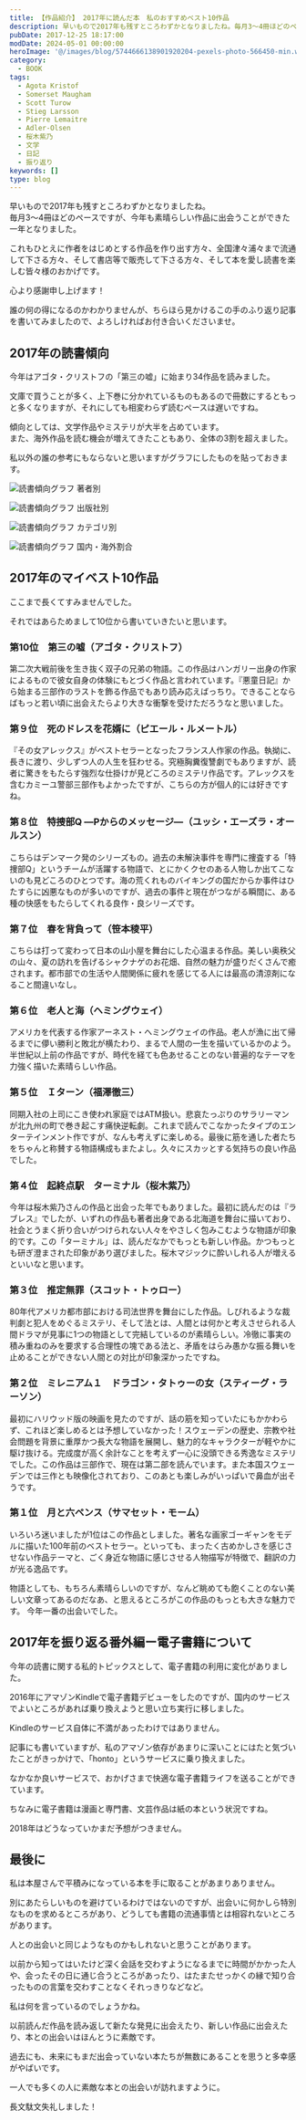 ```yaml
---
title: 【作品紹介】 2017年に読んだ本　私のおすすめベスト10作品
description: 早いもので2017年も残すところわずかとなりましたね。毎月3～4冊ほどのペースですが、今年も素晴らしい作品に出会うことができた一年となりました。これもひとえに作者をはじめとする作品を作り出す方々、全国津々浦々まで流通して下さる方々、そして書店等で販売して下さる方々、そして本を愛し読書を楽しむ皆々様のおかげです
pubDate: 2017-12-25 18:17:00
modDate: 2024-05-01 00:00:00
heroImage: '@/images/blog/5744666138901920204-pexels-photo-566450-min.webp'
category:
  - BOOK
tags:
  - Agota Kristof
  - Somerset Maugham
  - Scott Turow
  - Stieg Larsson
  - Pierre Lemaitre
  - Adler-Olsen
  - 桜木紫乃
  - 文学
  - 日記
  - 振り返り
keywords: []
type: blog
---
```



早いもので2017年も残すところわずかとなりましたね。<br />毎月3～4冊ほどのペースですが、今年も素晴らしい作品に出会うことができた一年となりました。

これもひとえに作者をはじめとする作品を作り出す方々、全国津々浦々まで流通して下さる方々、そして書店等で販売して下さる方々、そして本を愛し読書を楽しむ皆々様のおかげです。

心より感謝申し上げます！

誰の何の得になるのかわかりませんが、ちらほら見かけるこの手のふり返り記事を書いてみましたので、よろしければお付き合いくださいませ。

## 2017年の読書傾向

今年はアゴタ・クリストフの「第三の嘘」に始まり34作品を読みました。

文庫で買うことが多く、上下巻に分かれているものもあるので冊数にするともっと多くなりますが、それにしても相変わらず読むペースは遅いですね。

傾向としては、文学作品やミステリが大半を占めています。<br />また、海外作品を読む機会が増えてきたこともあり、全体の3割を超えました。

私以外の誰の参考にもならないと思いますがグラフにしたものを貼っておきます。

![読書傾向グラフ 著者別](@/images/blog/5744666138901920204-my-best-books-2017.graph-author-min.webp '読書傾向グラフ 著者別')

![読書傾向グラフ 出版社別](@/images/blog/5744666138901920204-my-best-books-2017.graph-publisher-min.webp '読書傾向グラフ 出版社別')

![読書傾向グラフ カテゴリ別](@/images/blog/5744666138901920204-my-best-books-2017.graph-category-min.webp '読書傾向グラフ カテゴリ別')

![読書傾向グラフ 国内・海外割合](@/images/blog/5744666138901920204-my-best-books-2017.graph-international-min.webp '読書傾向グラフ 国内・海外割合')

## 2017年のマイベスト10作品

ここまで長くてすみませんでした。

それではあらためまして10位から書いていきたいと思います。

### 第10位　第三の嘘（アゴタ・クリストフ）

<BlogCard
  title='『第三の嘘』アゴタ・クリストフ【読書感想・あらすじ】'
  description='第三の嘘 (アゴタ・クリストフ) のあらすじと感想。 ベルリンの壁の崩壊後、双子の一人が何十年ぶりかに、子供の頃の思い出の小さな町に戻ってきた。彼は少年時代を思い返しながら、町をさまよい、ずっと以前に別れたままの兄弟をさがし求める。双子の兄弟がついに再会を果たしたとき、明かされる真実と嘘とは？'
  url='https://www.neputa-note.net/2017/01/epi/'
  domain='www.neputa-note.net'
/>

第二次大戦前後を生き抜く双子の兄弟の物語。この作品はハンガリー出身の作家によるもので彼女自身の体験にもとづく作品と言われています。『悪童日記』から始まる三部作のラストを飾る作品でもあり読み応えばっちり。できることならばもっと若い頃に出会えたらより大きな衝撃を受けただろうなと思いました。

### 第９位　死のドレスを花婿に（ピエール・ルメートル）

<BlogCard
  title='『死のドレスを花婿に』ピエール・ルメートル 【読書感想・あらすじ】'
  description='死のドレスを花婿に（ピエール・ルメートル）のあらすじと感想。※ネタバレを含む。ソフィーの目の前に転がる男児の無残な死体。ああ、私はついに人を殺してしまった。幸福だった彼女の破滅が始まったのは数年前。記憶にない奇行を繰り返し、彼女はおぞましい汚名を着て、底辺に転落したのだ……。'
  url='https://www.neputa-note.net/2017/03/blog-post_27/'
  domain='www.neputa-note.net'
/>

『その女アレックス』がベストセラーとなったフランス人作家の作品。執拗に、長きに渡り、少しずつ人の人生を狂わせる。究極胸糞復讐劇でもありますが、読者に驚きをもたらす強烈な仕掛けが見どころのミステリ作品です。アレックスを含むカミーユ警部三部作もよかったですが、こちらの方が個人的には好きですね。

### 第８位　特捜部Q ―Pからのメッセージ―（ユッシ・エーズラ・オールスン）

<BlogCard
  title=' 『特捜部Q Pからのメッセージ』 ～デンマーク発のミステリーシリーズ～ 【読書感想・あらすじ】 '
  description='特捜部Q ―Pからのメッセージ― 上下巻　ユッシ・エーズラ・オールスン　ー　あらすじと感想その手紙は、ビンに収められたまま何年間も海中にあり、引き揚げられてからもすっかり忘れ去られていた。だがスコットランド警察からはるばる特捜部Ｑへとその手紙が届いたとき、捜査の歯車が動き出す。'
  url='https://www.neputa-note.net/2017/11/jussi-adler-olsen-message-from-p/'
  domain='www.neputa-note.net'
/>

こちらはデンマーク発のシリーズもの。過去の未解決事件を専門に捜査する「特捜部Q」というチームが活躍する物語で、とにかくクセのある人物しか出てこないのも見どころのひとつです。海の荒くれものバイキングの国だからか事件はひたすらに凶悪なものが多いのですが、過去の事件と現在がつながる瞬間に、ある種の快感をもたらしてくれる良作・良シリーズです。

### 第７位　春を背負って（笹本稜平）

<BlogCard
  title='『春を背負って』 笹本稜平 【読書感想・あらすじ】'
  description='春を背負って (笹本稜平)  のあらすじと感想。先端技術者としての仕事に挫折した長嶺亨は、山小屋を営む父の訃報に接し、脱サラをして後を継ぐことを決意する。そんな亨の小屋を訪れるのは、ホームレスのゴロさん、自殺願望のＯＬ、妻を亡くした老クライマー……。'
  url='https://www.neputa-note.net/2017/04/blog-post_29/'
  domain='www.neputa-note.net'
/>

こちらは打って変わって日本の山小屋を舞台にした心温まる作品。美しい奥秩父の山々、夏の訪れを告げるシャクナゲのお花畑、自然の魅力が盛りだくさんで癒されます。都市部での生活や人間関係に疲れを感じてる人には最高の清涼剤になること間違いなし。

### 第６位　老人と海（ヘミングウェイ）

<BlogCard
  title='『老人と海』 ヘミングウェイ 【読書感想・あらすじ】'
  description='あらすじ  キューバの老漁夫サンチャゴは、長い不漁にもめげず、小舟に乗り、たった一人で出漁する。残りわずかな餌に想像を絶する巨大なカジキマグロがかかった。四日にわたる死闘ののち老人は勝ったが、帰途サメに襲われ、舟にくくりつけた獲物はみるみる食いちぎられてゆく……。徹底した外面描写を用い、大漁を相手に'
  url='https://www.neputa-note.net/2017/09/hemingway-oldman-and-sea/'
  domain='www.neputa-note.net'
/>

アメリカを代表する作家アーネスト・ヘミングウェイの作品。老人が漁に出て帰るまでに儚い勝利と敗北が横たわり、まるで人間の一生を描いているかのよう。半世紀以上前の作品ですが、時代を経ても色あせることのない普遍的なテーマを力強く描いた素晴らしい作品。

### 第５位　Ｉターン（福澤徹三）

<BlogCard
  title='『Ｉターン』 福澤徹三 【読書感想・あらすじ】'
  description='あらすじ  広告代理店の冴えない営業マン・狛江が単身赴任したのは、リストラ対象の北九州支店。思わぬトラブルでやくざに絡まれ、大借金のうえ身売りの大ピンチに。鉄拳の雨と禁断のレバ刺し、爆弾を抱えたダイ・ハードな日常。生き地獄に陥った男のＩ（＝自分）ターンとは！？　血圧上昇、リーマン・ノワールの傑作！　'
  url='https://www.neputa-note.net/2017/11/tetsuzo-fukuzawa-i-turn/'
  domain='www.neputa-note.net'
/>

同期入社の上司にこき使われ家庭ではATM扱い。悲哀たっぷりのサラリーマンが北九州の町で巻き起こす痛快逆転劇。これまで読んでこなかったタイプのエンターテインメント作ですが、なんも考えずに楽しめる。最後に筋を通した者たちをちゃんと称賛する物語構成もまたよし。久々にスカッとする気持ちの良い作品でした。

### 第４位　起終点駅　ターミナル（桜木紫乃）

<BlogCard
  title='『起終点駅 ターミナル』 桜木紫乃 【読書感想・あらすじ】'
  description='起終点駅　ターミナル　桜木紫乃　ー　あらすじと感想鷲田完治が道東の釧路で法律事務所を開いてから三十年が経った。国選の弁護だけを引き受ける鷲田にとって、釧路地方裁判所刑事法廷、椎名敦子三十歳の覚醒剤使用事件は、九月に入って最初の仕事だった(表題作『起終点駅』)。'
  url='https://www.neputa-note.net/2017/11/sakuragi-shino.terminal/'
  domain='www.neputa-note.net'
/>

今年は桜木紫乃さんの作品と出会った年でもありました。最初に読んだのは『ラブレス』でしたが、いずれの作品も著者出身である北海道を舞台に描いており、社会とうまく折り合いがつけられない人々をやさしく包みこむような物語が印象的です。この「ターミナル」は、読んだなかでもっとも新しい作品。かつもっとも研ぎ澄まされた印象があり選びました。桜木マジックに酔いしれる人が増えるといいなと思います。

### 第３位　推定無罪（スコット・トゥロー）

<BlogCard
  title='『推定無罪』 スコット・トゥロー 【読書感想・あらすじ】'
  description='推定無罪　上下巻　S・トゥロー　(文春文庫)　あらすじと感想　アメリカ中部の大都市、地方検事を選ぶ選挙戦のさなかに、美人検事補が自宅で全裸の絞殺死体となって発見された。変質者によるレイプか、怨みが動機か、捜査に乗りだしたサビッチ主席検事補は、実は被害者と愛人関係にあった間柄、容疑が次第に自分に'
  url='https://www.neputa-note.net/2017/10/scott-turow-presumptuous/'
  domain='www.neputa-note.net'
/>

80年代アメリカ都市部における司法世界を舞台にした作品。しびれるような裁判劇と犯人をめぐるミステリ、そして法とは、人間とは何かと考えさせられる人間ドラマが見事に1つの物語として完結しているのが素晴らしい。冷徹に事実の積み重ねのみを要求する合理性の塊である法と、矛盾をはらみ愚かな振る舞いを止めることができない人間との対比が印象深かったですね。

### 第２位　ミレニアム１　ドラゴン・タトゥーの女（スティーグ・ラーソン）

<BlogCard
  title='『ミレニアム１　ドラゴン・タトゥーの女』 スティーグ・ラーソン 【読書感想・あらすじ】'
  description='あらすじ  月刊誌『ミレニアム』の発行責任者ミカエルは、大物実業家の違法行為を暴く記事を発表した。だが名誉毀損で有罪になり、彼は『ミレニアム』から離れた。そんな折り、大企業グループの前会長ヘンリックから依頼を受ける。およそ40年前、彼の一族が住む孤島で兄の孫娘ハリエットが失踪した事件を調査してほしい'
  url='https://www.neputa-note.net/2017/12/stieg-larsson.millennium1-girl-with-dragontattoo/'
  domain='www.neputa-note.net'
/>

最初にハリウッド版の映画を見たのですが、話の筋を知っていたにもかかわらず、これほど楽しめるとは予想していなかった！スウェーデンの歴史、宗教や社会問題を背景に重厚かつ長大な物語を展開し、魅力的なキャラクターが軽やかに駆け抜ける。完成度が高く余計なことを考えず一心に没頭できる秀逸なミステリでした。この作品は三部作で、現在は第二部を読んでいます。また本国スウェーデンでは三作とも映像化されており、このあとも楽しみがいっぱいで鼻血が出そうです。

### 第１位　月と六ペンス（サマセット・モーム）

<BlogCard
  title='『月と六ペンス』 サマセット・モーム著【読書感想・あらすじ】 '
  description='あらすじ  ある夕食会で出会った、冴えない男ストリックランド。ロンドンで、仕事、家庭と何不自由ない暮らしを送っていた彼がある日、忽然と行方をくらませたという。パリで再会した彼の口から真相を聞いたとき、私は耳を疑った。四十を過ぎた男が、すべてを捨てて挑んだことは――。ある天才画家の情熱の生涯を描き、正'
  url='https://www.neputa-note.net/2017/08/themoon.and.sixpence/'
  domain='www.neputa-note.net'
/>

いろいろ迷いましたが1位はこの作品としました。著名な画家ゴーギャンをモデルに描いた100年前のベストセラー。といっても、まったく古めかしさを感じさせない作品テーマと、ごく身近な物語に感じさせる人物描写が特徴で、翻訳の力が光る逸品です。

物語としても、もちろん素晴らしいのですが、なんど眺めても飽くことのない美しい文章ってあるのだなあ、と思えるところがこの作品のもっとも大きな魅力です。
今年一番の出会いでした。

## 2017年を振り返る番外編ー電子書籍について

今年の読書に関する私的トピックスとして、電子書籍の利用に変化がありました。

2016年にアマゾンKindleで電子書籍デビューをしたのですが、国内のサービスでよいところがあれば乗り換えようと思い立ち実行に移しました。

<BlogCard
  title='Kindleからhontoに乗り換えてみた　～電子書籍サービス10社を比較'
  description='Kindleから別の電子書籍サービスへ乗り換えるために10社のサービスを比較しました。実際に乗り換えを行った「honto」のサービス内容を中心に各社の電子書籍サービスについてまとめています。乗り換えを検討されている方、電子書籍の利用を検討している方のお役に立ちましたら幸いです。'
  url='https://www.neputa-note.net/2017/07/amazon-kindle-honto/'
  domain='www.neputa-note.net'
/>

Kindleのサービス自体に不満があったわけではありません。

記事にも書いていますが、私のアマゾン依存があまりに深いことにはたと気づいたことがきっかけで、「honto」というサービスに乗り換えました。

なかなか良いサービスで、おかげさまで快適な電子書籍ライフを送ることができています。

ちなみに電子書籍は漫画と専門書、文芸作品は紙の本という状況ですね。

2018年はどうなっていかまだ予想がつきません。

## 最後に

私は本屋さんで平積みになっている本を手に取ることがあまりありません。

別にあたらしいものを避けているわけではないのですが、出会いに何かしら特別なものを求めるところがあり、どうしても書籍の流通事情とは相容れないところがあります。

人との出会いと同じようなものかもしれないと思うことがあります。

以前から知ってはいたけど深く会話を交わすようになるまでに時間がかかった人や、会ったその日に通じ合うところがあったり、はたまたせっかくの縁で知り合ったものの言葉を交わすことなくそれっきりなどなど。

私は何を言っているのでしょうかね。

以前読んだ作品を読み返して新たな発見に出会えたり、新しい作品に出会えたり、本との出会いはほんとうに素敵です。

過去にも、未来にもまだ出会っていない本たちが無数にあることを思うと多幸感がやばいです。

一人でも多くの人に素敵な本との出会いが訪れますように。

長文駄文失礼しました！
